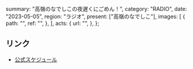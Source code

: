   summary: "高嶺のなでしこの夜遅くにごめん！",
  category: "RADIO",
  date: "2023-05-05",
  region: "ラジオ",
  present: ["高嶺のなでしこ"],
  images: [
    {
      path: "",
      ref: "",
    },
  ],
  acts: {
    url: "",
  },
};

## リンク

- [公式スケジュール](https://takanenonadeshiko.jp/?p=1008)

